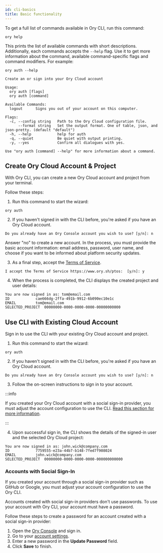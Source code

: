 ```yaml
---
id: cli-basics
title: Basic functionality
---
```


To get a full list of commands available in Ory CLI, run this command: 

```shell
ory help
```

This prints the list of available commands with short descriptions. Additionally, 
each commands accepts the `--help` flag. Use it to get more information about the 
command, available command-specific flags and command modifiers. For example: 

```shell
ory auth --help

Create an or sign into your Ory Cloud account

Usage:
  ory auth [flags]
  ory auth [command]

Available Commands:
  logout      Signs you out of your account on this computer.

Flags:
  -c, --config string   Path to the Ory Cloud configuration file.
      --format string   Set the output format. One of table, json, and json-pretty. (default "default")
  -h, --help            help for auth
  -q, --quiet           Be quiet with output printing.
  -y, --yes             Confirm all dialogues with yes.

Use "ory auth [command] --help" for more information about a command.
```

## Create Ory Cloud Account & Project

With Ory CLI, you can create a new Ory Cloud account and project from your
terminal.

Follow these steps:

1. Run this command to start the wizard:

  ```shell
  ory auth
  ```

2. If you haven't signed in with the CLI before, you're asked if you have an Ory
Cloud account.

  ```shell
  Do you already have an Ory Console account you wish to use? [y/n]: n
  ```

  Answer "no" to create a new account. In the process, you must provide the basic
  account information: email address, password, user name, and choose if you want
  to be informed about platform security updates.

3. As a final step, accept the [Terms of Service](https://www.ory.sh/ptos).

  ```shell
  I accept the Terms of Service https://www.ory.sh/ptos:  [y/n]: y
  ```

4. When the process is completed, the CLI displays the created project and user
details:

  ```text
  You are now signed in as: tom@email.com
  ID			cae666dg-2ffa-491b-9912-6b090ec10e1c
  EMAIL			tom@email.com
  SELECTED_PROJECT	00000000-0000-0000-0000-00000000000
  ```

## Use CLI with Existing Cloud Account

Sign in to use the CLI with your existing Ory Cloud account and project.

1. Run this command to start the wizard:

  ```shell
  ory auth
  ```

2. If you haven't signed in with the CLI before, you're asked if you have an Ory
Cloud account.

  ```shell
  Do you already have an Ory Console account you wish to use? [y/n]: n
  ```

3. Follow the on-screen instructions to sign in to your account.

  :::info

  If you created your Ory Cloud account with a social sign-in provider, you must adjust the account 
  configuration to use the CLI. [Read this section for more information](#accounts-with-social-sign-in).

  :::


4. Upon successful sign in, the CLI shows the details of the signed-in user and the selected Ory 
  Cloud project:

  ```text
  You are now signed in as: john.wick@company.com
  ID			7759555-e23a-44b7-b148-7fed7f908024
  EMAIL			john.wick@company.com
  SELECTED_PROJECT	00000000-0000-0000-0000-000000000000
  ```

### Accounts with Social Sign-In

If you created your account through a social sign-in provider such as GitHub or
Google, you must adjust your account configuration to use the Ory CLI.

Accounts created with social sign-in providers don't use passwords. To use your account
with Ory CLI, your account must have a password. 

Follow these steps to create a password for an account created with a social
sign-in provider:

1. Open the [Ory Console](https://console.ory.sh/) and sign in.
2. Go to your [account settings](https://console.ory.sh/settings).
3. Enter a new password in the **Update Password** field.
4. Click **Save** to finish.